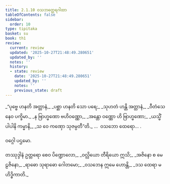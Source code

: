 ```yaml
---
title: 2.1.10 ဝသဘတ္ထေရဂါထာ
tableOfContents: false
sidebar:
  order: 10
type: tipitaka
basket: su
book: th1
review:
  current: review
  updated: '2025-10-27T21:48:49.280651'
  updated_by: ''
  notes: ''
  history:
  - state: review
    date: '2025-10-27T21:48:49.280651'
    updated_by: ''
    notes: ''
    previous_state: draft
---
```



<ReviewStatus review={frontmatter.review} showDetails={true} />

<HypothesisAnnotation frontmatter={frontmatter} />

<DynamicBreadcrumb />

<Division number="139" book="th1" e="ch" v="19" p="249">

<Paragraph number="301" type="verses" book="th1">
_“ပုဗ္ဗေ ဟနတိ အတ္တာနံ,_  
_ပစ္ဆာ ဟနတိ သော ပရေ;_  
_သုဟတံ ဟန္တိ အတ္တာနံ,_  
_ဝီတံသေနေဝ ပက္ခိမာ._  

</Paragraph>

</Division>
<Division number="140" book="th1" e="ch" v="19" p="249">

<Paragraph number="302" type="verses" book="th1">
_န ဗြာဟ္မဏော ဗဟိဝဏ္ဏော,_  
_အန္တော ဝဏ္ဏော ဟိ ဗြာဟ္မဏော;_  
_ယသ္မိံ ပါပါနိ ကမ္မာနိ,_  
_သ ဝေ ကဏှော သုဇမ္ပတီ”တိ._  


</Paragraph>
</Division>

<Paragraph number="303" type="center" book="th1">
…  ဝသဘော ထေရော… .

  
ဝဂ္ဂေါ ပဌမော.



</Paragraph>

<Paragraph number="304" type="center" book="th1">
တဿုဒ္ဒါနံ


</Paragraph>

<Paragraph number="305" type="verses" book="th1">
ဥတ္တရော စေဝ ပိဏ္ဍောလော,_  
_ဝလ္လိယော တီရိယော ဣသိ;_  
_အဇိနော စ မေဠဇိနော,_  
_ရာဓော သုရာဓော ဂေါတမော;_  
_ဝသဘေန ဣမေ ဟောန္တိ,_  
_ဒသ ထေရာ မဟိဒ္ဓိကာတိ._
</Paragraph>